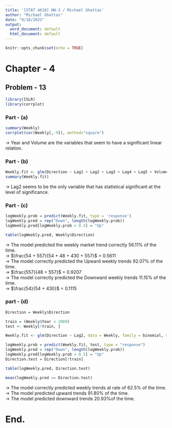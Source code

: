 ```yaml
---
title: '[STAT 4610] HW-3 / Michael Ghattas'
author: "Michael Ghattas"
date: "9/18/2022"
output:
  word_document: default
  html_document: default
---
```


```r
knitr::opts_chunk$set(echo = TRUE)
```

# Chapter - 4


## Problem - 13

```r
library(ISLR)
library(corrplot)
```

### Part - (a)

```r
summary(Weekly)
corrplot(cor(Weekly[,-9]), method="square")
```
-> Year and Volume are the variables that seem to have a significant linear relation. \


### Part - (b)

```r
Weekly.fit <- glm(Direction ~ Lag1 + Lag2 + Lag3 + Lag4 + Lag5 + Volume, data = Weekly, family = binomial)
summary(Weekly.fit)
```
-> Lag2 seems to be the only variable that has statistical significant at the level of significance. \


### Part - (c)

```r
logWeekly.prob = predict(Weekly.fit, type = 'response')
logWeekly.pred = rep("Down", length(logWeekly.prob))
logWeekly.pred[logWeekly.prob > 0.5] = "Up"

table(logWeekly.pred, Weekly$Direction)
```

-> The model predicted the weekly market trend correctly 56.11% of the time. \
-> $\frac{54 + 557}{54 + 48 + 430 + 557}$ = 0.5611 \
-> The model correctly predicted the Upward weekly trends 92.07% of the time. \
-> $\frac{557}{48 + 557}$ = 0.9207 \
-> The model correctly predicted the Downward weekly trends 11.15% of the time. \
-> $\frac{54}{54 + 430}$ = 0.1115 \


### part - (d)

```r
Direction = Weekly$Direction

train = (Weekly$Year < 2009)
test <- Weekly[!train, ]

Weekly.fit <- glm(Direction ~ Lag2, data = Weekly, family = binomial, subset = train)

logWeekly.prob = predict(Weekly.fit, test, type = "response")
logWeekly.pred = rep("Down", length(logWeekly.prob))
logWeekly.pred[logWeekly.prob > 0.5] = "Up"
Direction.test = Direction[!train]

table(logWeekly.pred, Direction.test)

mean(logWeekly.pred == Direction.test)
```

-> The model correctly predicted weekly trends at rate of 62.5% of the time. \
-> The model predicted upward trends 91.80% of the time. \
-> The model predicted downward trends 20.93%of the time. \


# End.